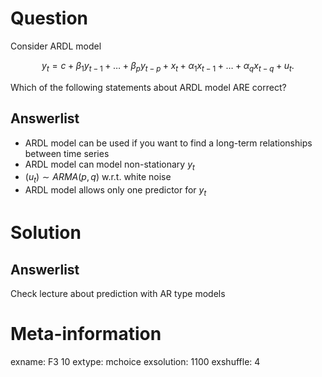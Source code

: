 Question
========

Consider ARDL model

$$y_t = c+  \beta_1 y_{t-1} + \ldots + \beta_p y_{t-p} + x_t + \alpha_1 x_{t-1} + \ldots + \alpha_q x_{t-q }  + u_t. $$

Which of the following statements about ARDL model  ARE correct? 

Answerlist
----------

*  ARDL model can be used if you want to find a long-term relationships between time series
*  ARDL model can model non-stationary $y_t$
*  $(u_t)\sim ARMA(p,q)$ w.r.t. white noise
*  ARDL model allows only one predictor for $y_t$ 




Solution
========

Answerlist
----------

Check lecture about prediction with AR type models

Meta-information
================
exname: F3 10 
extype: mchoice
exsolution: 1100
exshuffle: 4

